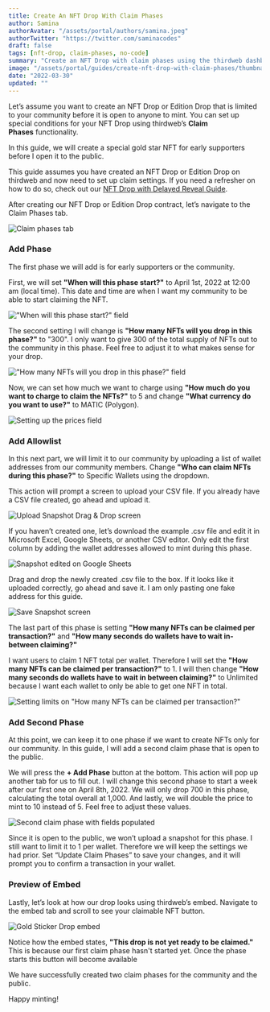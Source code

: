 ```yaml
---
title: Create An NFT Drop With Claim Phases
author: Samina
authorAvatar: "/assets/portal/authors/samina.jpeg"
authorTwitter: "https://twitter.com/saminacodes"
draft: false
tags: [nft-drop, claim-phases, no-code]
summary: "Create an NFT Drop with claim phases using the thirdweb dashboard"
image: "/assets/portal/guides/create-nft-drop-with-claim-phases/thumbnail.png"
date: "2022-03-30"
updated: ""
---
```


Let’s assume you want to create an NFT Drop or Edition Drop that is limited to your community before it is open to anyone to mint. You can set up special conditions for your NFT Drop using thirdweb’s **Claim Phases** functionality.

In this guide, we will create a special gold star NFT for early supporters before I open it to the public.

This guide assumes you have created an NFT Drop or Edition Drop on thirdweb and now need to set up claim settings. If you need a refresher on how to do so, check out our [NFT Drop with Delayed Reveal Guide](https://portal.thirdweb.com/guides/nft-drop-with-delayed-reveal).

After creating our NFT Drop or Edition Drop contract, let’s navigate to the Claim Phases tab.

![Claim phases tab](/assets/portal/guides/create-nft-drop-with-claim-phases/0.png)

### Add Phase

The first phase we will add is for early supporters or the community.

First, we will set **"When will this phase start?"** to April 1st, 2022 at 12:00 am (local time). This date and time are when I want my community to be able to start claiming the NFT.

!["When will this phase start?" field](/assets/portal/guides/create-nft-drop-with-claim-phases/1.png)

The second setting I will change is **"How many NFTs will you drop in this phase?"** to "300". I only want to give 300 of the total supply of NFTs out to the community in this phase. Feel free to adjust it to what makes sense for your drop.

!["How many NFTs will you drop in this phase?" field](/assets/portal/guides/create-nft-drop-with-claim-phases/2.png)

Now, we can set how much we want to charge using **"How much do you want to charge to claim the NFTs?"** to 5 and change **"What currency do you want to use?"** to MATIC (Polygon).

![Setting up the prices field](/assets/portal/guides/create-nft-drop-with-claim-phases/3.png)

### Add Allowlist

In this next part, we will limit it to our community by uploading a list of wallet addresses from our community members. Change **"Who can claim NFTs during this phase?"** to Specific Wallets using the dropdown.

This action will prompt a screen to upload your CSV file. If you already have a CSV file created, go ahead and upload it.

![Upload Snapshot Drag & Drop screen](/assets/portal/guides/create-nft-drop-with-claim-phases/4.png)

If you haven’t created one, let’s download the example .csv file and edit it in Microsoft Excel, Google Sheets, or another CSV editor. Only edit the first column by adding the wallet addresses allowed to mint during this phase.

![Snapshot edited on Google Sheets](/assets/portal/guides/create-nft-drop-with-claim-phases/5.png)

Drag and drop the newly created .csv file to the box. If it looks like it uploaded correctly, go ahead and save it. I am only pasting one fake address for this guide.

![Save Snapshot screen](/assets/portal/guides/create-nft-drop-with-claim-phases/6.png)

The last part of this phase is setting **"How many NFTs can be claimed per transaction?"** and **"How many seconds do wallets have to wait in-between claiming?"**

I want users to claim 1 NFT total per wallet. Therefore I will set the **"How many NFTs can be claimed per transaction?"** to 1. I will then change **"How many seconds do wallets have to wait in between claiming?"** to Unlimited because I want each wallet to only be able to get one NFT in total.

![Setting limits on "How many NFTs can be claimed per transaction?"](/assets/portal/guides/create-nft-drop-with-claim-phases/7.png)

### Add Second Phase

At this point, we can keep it to one phase if we want to create NFTs only for our community. In this guide, I will add a second claim phase that is open to the public.

We will press the **+ Add Phase** button at the bottom. This action will pop up another tab for us to fill out. I will change this second phase to start a week after our first one on April 8th, 2022. We will only drop 700 in this phase, calculating the total overall at 1,000. And lastly, we will double the price to mint to 10 instead of 5. Feel free to adjust these values.

![Second claim phase with fields populated](/assets/portal/guides/create-nft-drop-with-claim-phases/8.png)

Since it is open to the public, we won’t upload a snapshot for this phase. I still want to limit it to 1 per wallet. Therefore we will keep the settings we had prior.
Set “Update Claim Phases” to save your changes, and it will prompt you to confirm a transaction in your wallet.

### Preview of Embed

Lastly, let’s look at how our drop looks using thirdweb’s embed. Navigate to the embed tab and scroll to see your claimable NFT button.

![Gold Sticker Drop embed](/assets/portal/guides/create-nft-drop-with-claim-phases/9.png)

Notice how the embed states, **"This drop is not yet ready to be claimed."** This is because our first claim phase hasn't started yet. Once the phase starts this button will become available

We have successfully created two claim phases for the community and the public.

Happy minting!
